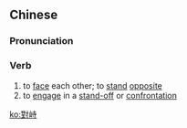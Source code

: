 {{also|对峙}}
==Chinese==
{{zh-forms|s=对峙}}

===Pronunciation===
{{zh-pron
|m=duìzhì
|c=deoi3 ci5
|cat=v
}}

===Verb===
{{zh-verb}}

# to [[face]] each other; to [[stand]] [[opposite]]
# to [[engage]] in a [[stand-off]] or [[confrontation]]

[[ko:對峙]]